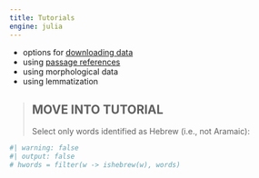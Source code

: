 ```yaml
---
title: Tutorials
engine: julia
---
```



- options for [downloading data](./downloads/)
- using [passage references](./passages/)
- using morphological data
- using lemmatization

> ## MOVE INTO TUTORIAL
Select only words identified as Hebrew (i.e., not Aramaic):


```julia
#| warning: false
#| output: false
# hwords = filter(w -> ishebrew(w), words)
```


